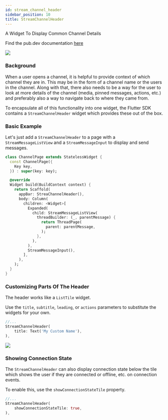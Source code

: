 ```yaml
---
id: stream_channel_header
sidebar_position: 10
title: StreamChannelHeader
---
```


A Widget To Display Common Channel Details

Find the pub.dev documentation [here](https://pub.dev/documentation/stream_chat_flutter/latest/stream_chat_flutter/StreamChannelHeader-class.html)

![](../assets/channel_header.png)

### Background

When a user opens a channel, it is helpful to provide context of which channel they are in. This may
be in the form of a channel name or the users in the channel. Along with that, there also needs to be
a way for the user to look at more details of the channel (media, pinned messages, actions, etc.) and
preferably also a way to navigate back to where they came from.

To encapsulate all of this functionality into one widget, the Flutter SDK contains a `StreamChannelHeader`
widget which provides these out of the box.

### Basic Example

Let's just add a `StreamChannelHeader` to a page with a `StreamMessageListView` and a `StreamMessageInput` to display
and send messages.

```dart
class ChannelPage extends StatelessWidget {
  const ChannelPage({
    Key key,
  }) : super(key: key);

  @override
  Widget build(BuildContext context) {
    return Scaffold(
      appBar: StreaChannelHeader(),
      body: Column(
        children: <Widget>[
          Expanded(
            child: StreamMessageListView(
              threadBuilder: (_, parentMessage) {
                return ThreadPage(
                  parent: parentMessage,
                );
              },
            ),
          ),
          StreamMessageInput(),
        ],
      ),
    );
  }
}
```

### Customizing Parts Of The Header

The header works like a `ListTile` widget.

Use the `title`, `subtitle`, `leading`, or `actions` parameters to substitute the widgets for your own.

```dart
//...
StreamChannelHeader(
    title: Text('My Custom Name'),
),
```

![](../assets/channel_header_custom_title.png)

### Showing Connection State

The `StreamChannelHeader` can also display connection state below the tile which shows the user if they
are connected or offline, etc. on connection events.

To enable this, use the `showConnectionStateTile` property.

```dart
//...
StreamChannelHeader(
    showConnectionStateTile: true,
),
```
